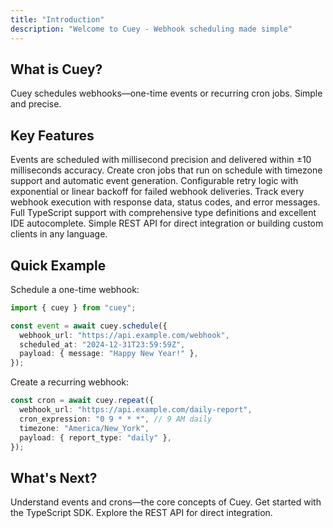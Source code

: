 ```yaml
---
title: "Introduction"
description: "Welcome to Cuey - Webhook scheduling made simple"
---
```


## What is Cuey?

Cuey schedules webhooks—one-time events or recurring cron jobs. Simple and precise.

## Key Features

<CardGroup cols={2}>
  <Card title="Precision Timing" icon="clock">
    Events are scheduled with millisecond precision and delivered within ±10
    milliseconds accuracy.
  </Card>
  <Card title="Recurring Jobs" icon="refresh">
    Create cron jobs that run on schedule with timezone support and automatic
    event generation.
  </Card>
  <Card title="Smart Retries" icon="arrow-rotate-right">
    Configurable retry logic with exponential or linear backoff for failed
    webhook deliveries.
  </Card>
  <Card title="Complete History" icon="database">
    Track every webhook execution with response data, status codes, and error
    messages.
  </Card>
  <Card title="Type-Safe SDK" icon="code">
    Full TypeScript support with comprehensive type definitions and excellent
    IDE autocomplete.
  </Card>
  <Card title="REST API" icon="plug">
    Simple REST API for direct integration or building custom clients in any
    language.
  </Card>
</CardGroup>

## Quick Example

Schedule a one-time webhook:

```typescript
import { cuey } from "cuey";

const event = await cuey.schedule({
  webhook_url: "https://api.example.com/webhook",
  scheduled_at: "2024-12-31T23:59:59Z",
  payload: { message: "Happy New Year!" },
});
```

Create a recurring webhook:

```typescript
const cron = await cuey.repeat({
  webhook_url: "https://api.example.com/daily-report",
  cron_expression: "0 9 * * *", // 9 AM daily
  timezone: "America/New_York",
  payload: { report_type: "daily" },
});
```

## What's Next?

<CardGroup cols={2}>
  <Card title="Building Blocks" icon="puzzle" href="/concepts/building-blocks">
    Understand events and crons—the core concepts of Cuey.
  </Card>
  <Card title="TypeScript SDK" icon="code" href="/typescript-client/overview">
    Get started with the TypeScript SDK.
  </Card>
  <Card title="REST API" icon="plug" href="/api-reference/introduction">
    Explore the REST API for direct integration.
  </Card>
</CardGroup>
